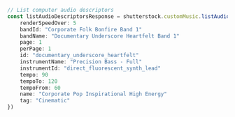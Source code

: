 ```typescript index.ts
// List computer audio descriptors
const listAudioDescriptorsResponse = shutterstock.customMusic.listAudioDescriptors({
    renderSpeedOver: 5
    bandId: "Corporate Folk Bonfire Band 1"
    bandName: "Documentary Underscore Heartfelt Band 1"
    page: 1
    perPage: 1
    id: "documentary_underscore_heartfelt"
    instrumentName: "Precision Bass - Full"
    instrumentId: "direct_fluorescent_synth_lead"
    tempo: 90
    tempoTo: 120
    tempoFrom: 60
    name: "Corporate Pop Inspirational High Energy"
    tag: "Cinematic"
})
```